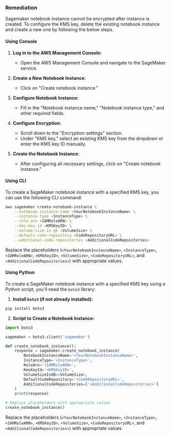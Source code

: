 ### Remediation

Sagemaker notebook instance cannot be encrypted after instance is created.
To configure the KMS key, delete the existing notebook instance and create a new one by following the below steps.

#### Using Console

1. **Log in to the AWS Management Console:**
   - Open the AWS Management Console and navigate to the SageMaker service.

2. **Create a New Notebook Instance:**
   - Click on "Create notebook instance."

3. **Configure Notebook Instance:**
   - Fill in the "Notebook instance name," "Notebook instance type," and other required fields.

4. **Configure Encryption:**
   - Scroll down to the "Encryption settings" section.
   - Under "KMS key," select an existing KMS key from the dropdown or enter the KMS key ID manually.

5. **Create the Notebook Instance:**
   - After configuring all necessary settings, click on "Create notebook instance."

#### Using CLI

To create a SageMaker notebook instance with a specified KMS key, you can use the following CLI command:

```sh
aws sagemaker create-notebook-instance \
    --notebook-instance-name <YourNotebookInstanceName> \
    --instance-type <InstanceType> \
    --role-arn <IAMRoleARN> \
    --kms-key-id <KMSKeyID> \
    --volume-size-in-gb <VolumeSize> \
    --default-code-repository <CodeRepositoryURL> \
    --additional-code-repositories <AdditionalCodeRepositories>
```

Replace the placeholders (`<YourNotebookInstanceName>`, `<InstanceType>`, `<IAMRoleARN>`, `<KMSKeyID>`, `<VolumeSize>`, `<CodeRepositoryURL>`, and `<AdditionalCodeRepositories>`) with appropriate values.

#### Using Python

To create a SageMaker notebook instance with a specified KMS key using a Python script, you'll need the `boto3` library:

1. **Install `boto3` (if not already installed):**

```sh
pip install boto3
```

2. **Script to Create a Notebook Instance:**

```python
import boto3

sagemaker = boto3.client('sagemaker')

def create_notebook_instance():
    response = sagemaker.create_notebook_instance(
        NotebookInstanceName='<YourNotebookInstanceName>',
        InstanceType='<InstanceType>',
        RoleArn='<IAMRoleARN>',
        KmsKeyId='<KMSKeyID>',
        VolumeSizeInGB=<VolumeSize>,
        DefaultCodeRepository='<CodeRepositoryURL>',
        AdditionalCodeRepositories=['<AdditionalCodeRepositories>']
    )
    print(response)

# Replace placeholders with appropriate values
create_notebook_instance()
```

Replace the placeholders (`<YourNotebookInstanceName>`, `<InstanceType>`, `<IAMRoleARN>`, `<KMSKeyID>`, `<VolumeSize>`, `<CodeRepositoryURL>`, and `<AdditionalCodeRepositories>`) with appropriate values.
